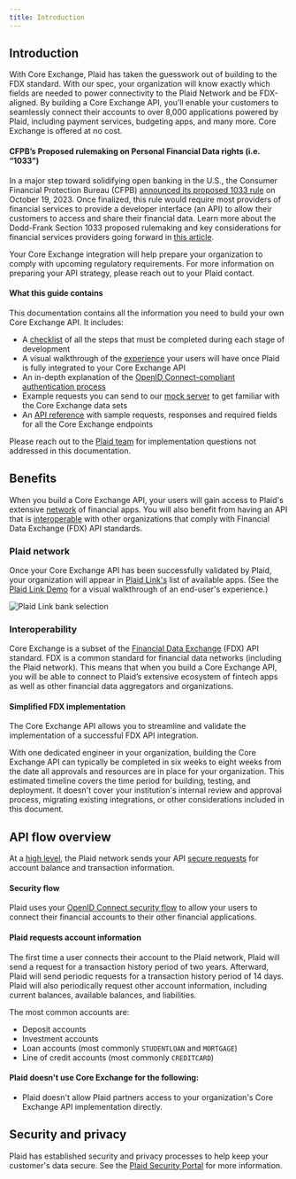```yaml
---
title: Introduction
---
```


## Introduction

With Core Exchange, Plaid has taken the guesswork out of building to the FDX standard.
With our spec, your organization will know exactly which fields are needed to power connectivity to the Plaid Network and be FDX-aligned.
By building a Core Exchange API, you’ll enable your customers to seamlessly connect their accounts to over 8,000 applications powered by Plaid,
including payment services, budgeting apps, and many more.
Core Exchange is offered at no cost.

#### CFPB’s Proposed rulemaking on Personal Financial Data rights (i.e. “1033”)

In a major step toward solidifying open banking in the U.S., the Consumer Financial Protection Bureau (CFPB) [announced its proposed 1033 rule](https://www.consumerfinance.gov/about-us/newsroom/cfpb-proposes-rule-to-jumpstart-competition-and-accelerate-shift-to-open-banking/) on October 19, 2023.
Once finalized, this rule would require most providers of financial services to provide a developer interface (an API) to allow their customers to access and share their financial data.
Learn more about the Dodd-Frank Section 1033 proposed rulemaking and key considerations for financial services providers going forward in [this article](https://plaid.com/resources/compliance/section-1033/).

Your Core Exchange integration will help prepare your organization to comply with upcoming regulatory requirements.
For more information on preparing your API strategy, please reach out to your Plaid contact.

#### What this guide contains

This documentation contains all the information you need to build your own Core Exchange API.
It includes:

- A [checklist](https://plaid.github.io/core-exchange/implementation-checklists) of all the steps that must be completed during each stage of development
- A visual walkthrough of the [experience](https://plaid.github.io/core-exchange/user-experience) your users will have once Plaid is fully integrated to your Core Exchange API
- An in-depth explanation of the [OpenID Connect-compliant authentication process](https://plaid.github.io/core-exchange/authentication)
- Example requests you can send to our [mock server](https://plaid.github.io/core-exchange/example) to get familiar with the Core Exchange data sets
- An [API reference](https://plaid.github.io/core-exchange/api-versions/five-dot-two) with sample requests, responses and required fields for all the Core Exchange endpoints

Please reach out to the [Plaid team](mailto:dataconnectivity@plaid.com) for implementation questions not addressed in this documentation.

## Benefits

When you build a Core Exchange API, your users will gain access to Plaid's extensive [network](#plaid-network) of financial apps.
You will also benefit from having an API that is [interoperable](#interoperability) with other organizations that comply with Financial Data Exchange (FDX) API standards.

### Plaid network

Once your Core Exchange API has been successfully validated by Plaid, your organization will appear in [Plaid Link's](https://plaid.github.io/core-exchange/user-experience) list of available apps.
(See the [Plaid Link Demo](https://plaid.com/demo/) for a visual walkthrough of an end-user's experience.)

![Plaid Link bank selection](https://plaid.github.io/core-exchange/images/plaid_link.png "Plaid Link bank selection")

### Interoperability

Core Exchange is a subset of the [Financial Data Exchange](https://plaid.com/resources/api/what-is-fdx/) (FDX) API standard.
FDX is a common standard for financial data networks (including the Plaid network).
This means that when you build a Core Exchange API, you will be able to connect to Plaid’s extensive ecosystem of fintech apps as well as other financial data aggregators and organizations.

#### Simplified FDX implementation

The Core Exchange API allows you to streamline and validate the implementation of a successful FDX API integration.

With one dedicated engineer in your organization, building the Core Exchange API can typically be completed in six weeks to eight weeks from the date all approvals and resources are in place for your organization.
This estimated timeline covers the time period for building, testing, and deployment.
It doesn't cover your institution's internal review and approval process, migrating existing integrations, or other considerations included in this document.

## API flow overview

At a [high level](https://plaid.github.io/core-exchange/authentication#authorization-flow-overview), the Plaid network sends your API [secure requests](#security-flow) for account balance and transaction information.

#### Security flow

Plaid uses your [OpenID Connect security flow](https://plaid.github.io/core-exchange/authentication#authorization-flow) to allow your users to connect their financial accounts to their other financial applications.

#### Plaid requests account information

The first time a user connects their account to the Plaid network, Plaid will send a request for a transaction history period of two years.
Afterward, Plaid will send periodic requests for a transaction history period of 14 days. Plaid will also periodically request other account information, including current balances, available balances, and liabilities.

The most common accounts are:

- Deposit accounts
- Investment accounts
- Loan accounts (most commonly `STUDENTLOAN` and `MORTGAGE`)
- Line of credit accounts (most commonly `CREDITCARD`)

#### Plaid doesn't use Core Exchange for the following:

- Plaid doesn't allow Plaid partners access to your organization's Core Exchange API implementation directly.


## Security and privacy

Plaid has established security and privacy processes to help keep your customer's data secure.
See the <a href='https://security.plaid.com/' target='_blank'>Plaid Security Portal</a> for more information.
